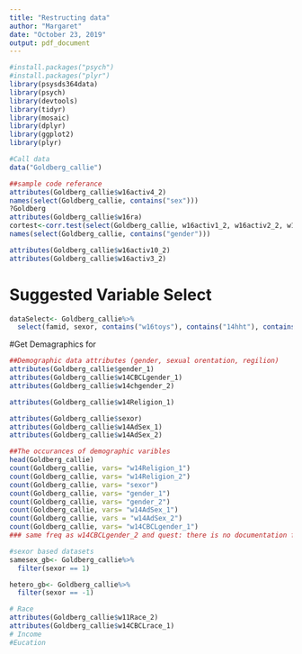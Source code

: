 ```yaml
---
title: "Restructing data"
author: "Margaret"
date: "October 23, 2019"
output: pdf_document
---
```


```r
#install.packages("psych")
#install.packages("plyr")
library(psysds364data)
library(psych)
library(devtools)
library(tidyr)
library(mosaic)
library(dplyr)
library(ggplot2)
library(plyr)
```


```r
#Call data
data("Goldberg_callie")

##sample code referance
attributes(Goldberg_callie$w16activ4_2)
names(select(Goldberg_callie, contains("sex")))
?Goldberg
attributes(Goldberg_callie$w16ra)
cortest<-corr.test(select(Goldberg_callie, w16activ1_2, w16activ2_2, w16activ3_2,w16activ4_2, w16activ5_2, w16activ6_2, w16activ7_2, w16activ8_2,w16activ9_2, w16activ10_2, w16activ11_2))$r
names(select(Goldberg_callie, contains("gender")))

attributes(Goldberg_callie$w16activ10_2)
attributes(Goldberg_callie$w16activ3_2)

```


# Suggested Variable Select
```r
dataSelect<- Goldberg_callie%>%
  select(famid, sexor, contains("w16toys"), contains("14hht"), contains("14chcare"))


```



#Get Demagraphics for 

```r
##Demographic data attributes (gender, sexual orentation, regilion)
attributes(Goldberg_callie$gender_1)
attributes(Goldberg_callie$w14CBCLgender_1)
attributes(Goldberg_callie$w14chgender_2)

attributes(Goldberg_callie$w14Religion_1)

attributes(Goldberg_callie$sexor)
attributes(Goldberg_callie$w14AdSex_1)
attributes(Goldberg_callie$w14AdSex_2)

##The occurances of demographic varibles
head(Goldberg_callie)
count(Goldberg_callie, vars= "w14Religion_1")
count(Goldberg_callie, vars= "w14Religion_2")
count(Goldberg_callie, vars= "sexor")
count(Goldberg_callie, vars= "gender_1")
count(Goldberg_callie, vars= "gender_2")
count(Goldberg_callie, vars= "w14AdSex_1")
count(Goldberg_callie, vars = "w14AdSex_2")
count(Goldberg_callie, vars= "w14CBCLgender_1") 
### same freq as w14CBCLgender_2 and quest: there is no documentation for what 3,5, and 22 mean

#sexor based datasets
samesex_gb<- Goldberg_callie%>%
  filter(sexor == 1)

hetero_gb<- Goldberg_callie%>%
  filter(sexor == -1)


```

```r
# Race
attributes(Goldberg_callie$w11Race_2)
attributes(Goldberg_callie$w14CBCLrace_1)
# Income
#Eucation

```


```r



```































